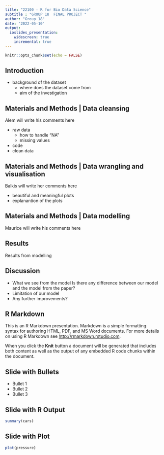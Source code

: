 ```yaml
---
title: "22100 - R for Bio Data Science"
subtitle : "GROUP 18  FINAL PROJECT "
author: "Group 18"
date: '2022-05-10'
output: 
  ioslides_presentation:
    widescreen: true
    incremental: true
---
```


```r
knitr::opts_chunk$set(echo = FALSE)
```



## Introduction {.build}

- background of the dataset 
  - where does the dataset come from 
  - aim of the investigation

## Materials and Methods | Data cleansing

Alem will write his comments here

- raw data 
  - how to handle "NA"
  - missing values
- code
- clean data

## Materials and Methods | Data wrangling and visualisation 

Balkis will write her comments here 

- beautiful and meaningful plots
- explanantion of the plots

## Materials and Methods | Data modelling

Maurice will write his comments here

## Results {.build}

Results from modelling

## Discussion {.build}

- What we see from the model Is there any difference between our model and the model from the paper? 
- Limitation of our model 
- Any further improvements?















## R Markdown

This is an R Markdown presentation. Markdown is a simple formatting syntax for authoring HTML, PDF, and MS Word documents. For more details on using R Markdown see <http://rmarkdown.rstudio.com>.

When you click the **Knit** button a document will be generated that includes both content as well as the output of any embedded R code chunks within the document.

## Slide with Bullets

- Bullet 1
- Bullet 2
- Bullet 3

## Slide with R Output

```r
summary(cars)
```

## Slide with Plot

```r
plot(pressure)
```

